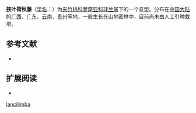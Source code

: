 {{Infraspeciesbox
| image = 
| image_caption = 
| status = 
| status_system = 
| species link = 荷秋藤
| name = 狭叶荷秋藤 
| forma = tsoi
| genus = Hoya
| species = lancilimba
| authority = (Merr.) [[蒋英_(植物学家)|Tsiang]]
| synonyms = 
|}}

'''狭叶荷秋藤'''（[[学名|学名]]：{{lang|la|'''''Hoya lancilimba'' f. ''tsoi'''''}}）为[[夹竹桃科|夹竹桃科]][[萝藦亚科|萝藦亚科]][[球兰属|球兰属]]下的一个变型。分布在[[中国大陆|中国大陆]]的[[广西|广西]]、[[广东|广东]]、[[云南|云南]]、[[贵州|贵州]]等地，一般生长在山地密林中，目前尚未由人工引种栽培。

== 参考文献 ==
{{refbegin}}
* {{CPNI| zh=狭叶荷秋藤 | id=132-33455 | binomial=Hoya lancilimba | authority=(Merr.) Tsiang | form=tsoi | accessdate=2013-01-17}}
{{refend}}

== 扩展阅读 ==
{{refbegin}}
* {{wikispecies-inline|Hoya lancilimba f. tsoi|狭叶荷秋藤}}
{{refend}}

[[Category:球兰属|lancilimba]]


{{plant-stub}}